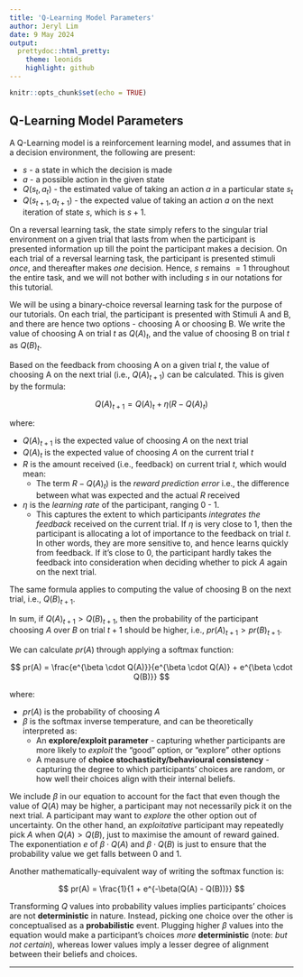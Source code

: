 ```yaml
---
title: 'Q-Learning Model Parameters'
author: Jeryl Lim
date: 9 May 2024
output: 
  prettydoc::html_pretty:
    theme: leonids
    highlight: github
---
```


```r
knitr::opts_chunk$set(echo = TRUE)
```

## **Q-Learning Model Parameters**

A Q-Learning model is a reinforcement learning model, and assumes that in a decision environment, the following are present:

-   $s$ - a state in which the decision is made
-   $a$ - a possible action in the given state
-   $Q(s_{t}, a_{t})$ - the estimated value of taking an action $a$ in a particular state $s_{t}$
-   $Q(s_{t+1}, a_{t+1})$ - the expected value of taking an action $a$ on the next iteration of state $s$, which is $s+1$.

On a reversal learning task, the state simply refers to the singular trial environment on a given trial that lasts from when the participant is presented information up till the point the participant makes a decision. On each trial of a reversal learning task, the participant is presented stimuli *once*, and thereafter makes *one* decision. Hence, $s$ remains $=1$ throughout the entire task, and we will not bother with including $s$ in our notations for this tutorial.

We will be using a binary-choice reversal learning task for the purpose of our tutorials. On each trial, the participant is presented with Stimuli A and B, and there are hence two options - choosing A or choosing B. We write the value of choosing A on trial $t$ as $Q(A)_t$, and the value of choosing B on trial $t$ as $Q(B)_t$.

Based on the feedback from choosing A on a given trial $t$, the value of choosing A on the next trial (i.e., $Q(A)_{t+1}$) can be calculated. This is given by the formula:

$$ Q(A)_{t+1} = Q(A)_t + \eta(R-Q(A)_t) $$

where:

-   $Q(A)_{t+1}$ is the expected value of choosing *A* on the next trial
-   $Q(A)_{t}$ is the expected value of choosing *A* on the current trial $t$
-   $R$ is the amount received (i.e., feedback) on current trial $t$, which would mean:
    -   The term $R-Q(A)_t)$ is the *reward prediction error* i.e., the difference between what was expected and the actual $R$ received
-   $\eta$ is the *learning rate* of the participant, ranging 0 - 1.
    -   This captures the extent to which participants *integrates the feedback* received on the current trial. If $\eta$ is very close to 1, then the participant is allocating a lot of importance to the feedback on trial $t$. In other words, they are more sensitive to, and hence learns quickly from feedback. If it's close to 0, the participant hardly takes the feedback into consideration when deciding whether to pick *A* again on the next trial.

The same formula applies to computing the value of choosing B on the next trial, i.e., $Q(B)_{t+1}$.

In sum, if $Q(A)_{t+1}>Q(B)_{t+1}$, then the probability of the participant choosing *A* over *B* on trial $t+1$ should be higher, i.e., $pr(A)_{t+1}>pr(B)_{t+1}$.

We can calculate $pr(A)$ through applying a softmax function:

$$ pr(A) = \frac{e^{\beta \cdot Q(A)}}{e^{\beta \cdot Q(A)} + e^{\beta \cdot Q(B)}} $$

where:

-   $pr(A)$ is the probability of choosing *A*
-   $\beta$ is the softmax inverse temperature, and can be theoretically interpreted as:
    -   An **explore/exploit parameter** - capturing whether participants are more likely to *exploit* the "good" option, or "explore" other options
    -   A measure of **choice stochasticity/behavioural consistency** - capturing the degree to which participants' choices are random, or how well their choices align with their internal beliefs.

We include $\beta$ in our equation to account for the fact that even though the value of $Q(A)$ may be higher, a participant may not necessarily pick it on the next trial. A participant may want to *explore* the other option out of uncertainty. On the other hand, an *exploitative* participant may repeatedly pick *A* when $Q(A)>Q(B)$, just to maximise the amount of reward gained. The exponentiation $e$ of $\beta \cdot Q(A)$ and $\beta \cdot Q(B)$ is just to ensure that the probability value we get falls between 0 and 1.

Another mathematically-equivalent way of writing the softmax function is:

$$ pr(A) = \frac{1}{1 + e^{-\beta(Q(A) - Q(B))}} $$

Transforming $Q$ values into probability values implies participants' choices are not **deterministic** in nature. Instead, picking one choice over the other is conceptualised as a **probabilistic** event. Plugging higher $\beta$ values into the equation would make a participant's choices *more* **deterministic** (note: *but not certain*), whereas lower values imply a lesser degree of alignment between their beliefs and choices.

------------------------------------------------------------------------
